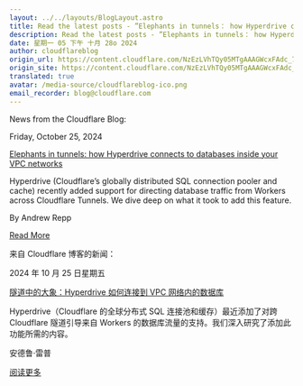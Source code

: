 ```yaml
---
layout: ../../layouts/BlogLayout.astro
title: Read the latest posts - ”Elephants in tunnels： how Hyperdrive connects to databases inside your VPC networks”
description: Read the latest posts - ”Elephants in tunnels： how Hyperdrive connects to databases inside your VPC networks”
date: 星期一 05 下午 十月 28o 2024
author: cloudflareblog
origin_url: https://content.cloudflare.com/NzEzLVhTQy05MTgAAAGWcxFAdc_7TWGOWLACUxPlx4S_aPHUy5SDkNjwhZhJkPgkps0UL91ThBnJm5D1ewlX--bxvTo=
origin_site: https://content.cloudflare.com/NzEzLVhTQy05MTgAAAGWcxFAdc_7TWGOWLACUxPlx4S_aPHUy5SDkNjwhZhJkPgkps0UL91ThBnJm5D1ewlX--bxvTo=
translated: true
avatar: /media-source/cloudflareblog-ico.png
email_recorder: blog@cloudflare.com
---
```



<Reference client:only="react" title="Read the latest posts - ”Elephants in tunnels： how Hyperdrive connects to databases inside your VPC networks”" url="https://content.cloudflare.com/NzEzLVhTQy05MTgAAAGWcxFAdc_7TWGOWLACUxPlx4S_aPHUy5SDkNjwhZhJkPgkps0UL91ThBnJm5D1ewlX--bxvTo=" />

<Detail client:only="react">
	News from the Cloudflare Blog:

Friday, October 25, 2024

[Elephants in tunnels: how Hyperdrive connects to databases inside your VPC networks](https://content.cloudflare.com/NzEzLVhTQy05MTgAAAGWcxFAdc_7TWGOWLACUxPlx4S_aPHUy5SDkNjwhZhJkPgkps0UL91ThBnJm5D1ewlX--bxvTo=)

Hyperdrive (Cloudflare’s globally distributed SQL connection pooler and cache) recently added support for directing database traffic from Workers across Cloudflare Tunnels. We dive deep on what it took to add this feature.

By Andrew Repp

[Read More](https://content.cloudflare.com/NzEzLVhTQy05MTgAAAGWcxFAdc_7TWGOWLACUxPlx4S_aPHUy5SDkNjwhZhJkPgkps0UL91ThBnJm5D1ewlX--bxvTo=)


</Detail>

来自 Cloudflare 博客的新闻：

2024 年 10 月 25 日星期五

[隧道中的大象：Hyperdrive 如何连接到 VPC 网络内的数据库](https://content.cloudflare.com/NzEzLVhTQy05MTgAAAGWcxFAdc_7TWGOWLACUxPlx4S_aPHUy5SDkNjwhZhJkPgkps0UL91ThBnJm5D1ewlX--bxvTo=)

Hyperdrive（Cloudflare 的全球分布式 SQL 连接池和缓存）最近添加了对跨 Cloudflare 隧道引导来自 Workers 的数据库流量的支持。我们深入研究了添加此功能所需的内容。

安德鲁·雷普

[阅读更多](https://content.cloudflare.com/NzEzLVhTQy05MTgAAAGWcxFAdc_7TWGOWLACUxPlx4S_aPHUy5SDkNjwhZhJkPgkps0UL91ThBnJm5D1ewlX--bxvTo=)


